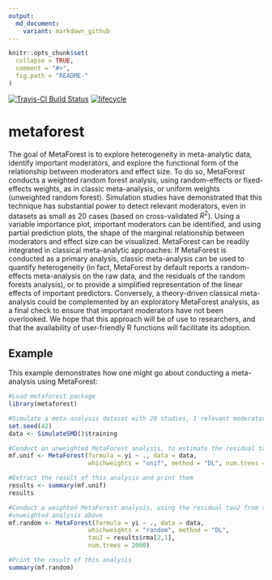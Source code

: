 ```yaml
---
output:
  md_document:
    variant: markdown_github
---
```


<!-- README.md is generated from README.Rmd. Please edit that file -->

```r
knitr::opts_chunk$set(
  collapse = TRUE,
  comment = "#>",
  fig.path = "README-"
)
```

[![Travis-CI Build Status](https://travis-ci.org/cjvanlissa/metaforest.svg?branch=master)](https://travis-ci.org/cjvanlissa/metaforest)
[![lifecycle](https://img.shields.io/badge/lifecycle-maturing-blue.svg)](https://www.tidyverse.org/lifecycle/#maturing)

# metaforest

The goal of MetaForest is to explore heterogeneity in meta-analytic data, identify important moderators, and explore the functional form of the relationship between moderators and effect size. To do so, MetaForest conducts a weighted random forest analysis, using random-effects or fixed-effects weights, as in classic meta-analysis, or uniform weights (unweighted random forest). Simulation studies have demonstrated that this technique has substantial power to detect relevant moderators, even in datasets as small as 20 cases (based on cross-validated $R^2$). Using a variable importance plot, important moderators can be identified, and using partial prediction plots, the shape of the marginal relationship between moderators and effect size can be visualized. MetaForest can be readily integrated in classical meta-analytic approaches: If MetaForest is conducted as a primary analysis, classic meta-analysis can be used to quantify heterogeneity (in fact, MetaForest by default reports a random-effects meta-analysis on the raw data, and the residuals of the random forests analysis), or to provide a simplified representation of the linear effects of important predictors. Conversely, a theory-driven classical meta-analysis could be complemented by an exploratory MetaForest analysis, as a final check to ensure that important moderators have not been overlooked. We hope that this approach will be of use to researchers, and that the availability of user-friendly R functions will facilitate its adoption.

## Example

This example demonstrates how one might go about conducting a meta-analysis using MetaForest:

```r
#Load metaforest package
library(metaforest)

#Simulate a meta-analysis dataset with 20 studies, 1 relevant moderator, and 4 irrelevant moderators
set.seed(42)
data <- SimulateSMD()$training

#Conduct an unweighted MetaForest analysis, to estimate the residual tau2
mf.unif <- MetaForest(formula = yi ~ ., data = data,
                      whichweights = "unif", method = "DL", num.trees = 2000)

#Extract the result of this analysis and print them
results <- summary(mf.unif)
results

#Conduct a weighted MetaForest analysis, using the residual tau2 from the
#unweighted analysis above
mf.random <- MetaForest(formula = yi ~ ., data = data,
                      whichweights = "random", method = "DL", 
                      tau2 = results$rma[2,1],
                      num.trees = 2000)

#Print the result of this analysis
summary(mf.random)
```
